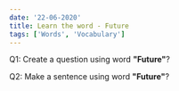 ```yaml
---
date: '22-06-2020'
title: Learn the word - Future
tags: ['Words', 'Vocabulary']
---
```


Q1: Create a question using word <strong>"Future"</strong>?

Q2: Make a sentence using word <strong>"Future"</strong>?
